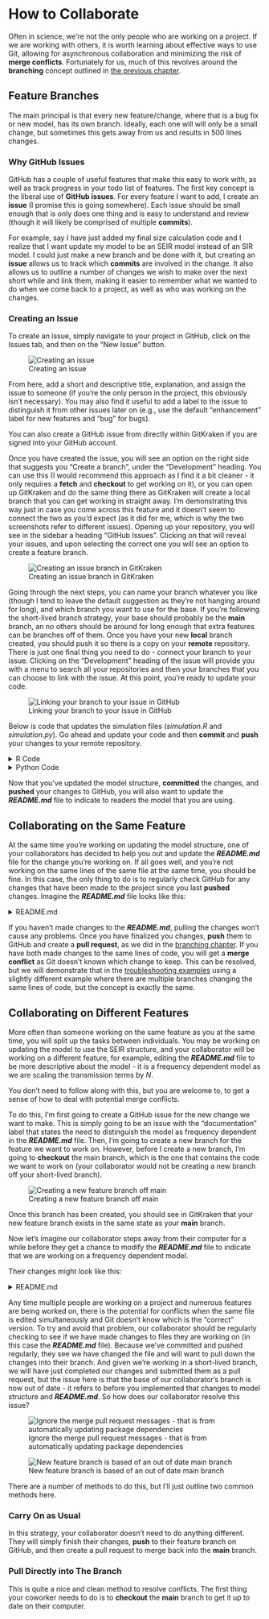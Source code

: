 # How to Collaborate
Often in science, we're not the only people who are working on a project.
If we are working with others, it is worth learning about effective ways to use Git, allowing for asynchronous collaboration and minimizing the risk of **merge conflicts**.
Fortunately for us, much of this revolves around the **branching** concept outlined in [the previous chapter](branching-strategies.qmd).

## Feature Branches

The main principal is that every new feature/change, where that is a bug fix or new model, has its own branch.
Ideally, each one will will only be a small change, but sometimes this gets away from us and results in 500 lines changes.

### Why GitHub Issues

GitHub has a couple of useful features that make this easy to work with, as well as track progress in your todo list of features.
The first key concept is the liberal use of **GitHub issues**.
For every feature I want to add, I create an **issue** (I promise this is going somewhere).
Each issue should be small enough that is only does one thing and is easy to understand and review (though it will likely be comprised of multiple **commits**).

For example, say I have just added my final size calculation code and I realize that I want update my model to be an SEIR model instead of an SIR model.
I could just make a new branch and be done with it, but creating an **issue** allows us to track which **commits** are involved in the change.
It also allows us to outline a number of changes we wish to make over the next short while and link them, making it easier to remember what we wanted to do when we come back to a project, as well as who was working on the changes.

### Creating an Issue

To create an issue, simply navigate to your project in GitHub, click on the Issues tab, and then on the "New Issue" button.

![Creating an issue](./figs/Collaboration_GitHub-issue-01.png)

From here, add a short and descriptive title, explanation, and assign the issue to someone (if you're the only person in the project, this obviously isn't necessary).
You may also find it useful to add a label to the issue to distinguish it from other issues later on (e.g., use the default "enhancement" label for new features and "bug" for bugs).

::: {.callout-tip}
You can also create a GitHub issue from directly within GitKraken if you are signed into your GitHub account.
:::

Once you have created the issue, you will see an option on the right side that suggests you "Create a branch", under the "Development" heading.
You can use this (I would recommend this approach as I find it a bit cleaner - it only requires a **fetch** and **checkout** to get working on it), or you can open up GitKraken and do the same thing there as GitKraken will create a local branch that you can get working in straight away.
I'm demonstrating this way just in case you come across this feature and it doesn't seem to connect the two as you'd expect (as it did for me, which is why the two screenshots refer to different issues).
Opening up your repository, you will see in the sidebar a heading "GitHub Issues".
Clicking on that will reveal your issues, and upon selecting the correct one you will see an option to create a feature branch.

![Creating an issue branch in GitKraken](./figs/Collaboration_issue-branch-01.png)

Going through the next steps, you can name your branch whatever you like (though I tend to leave the default suggestion as they're not hanging around for long), and which branch you want to use for the base.
If you're following the short-lived branch strategy, your base should probably be the **main** branch, an no others should be around for long enough that extra features can be branches off of them.
Once you have your new **local** branch created, you should push it so there is a copy on your **remote** repository.
There is just one final thing you need to do - connect your branch to your issue.
Clicking on the "Development" heading of the issue will provide you with a menu to search all your repositories and then your branches that you can choose to link with the issue.
At this point, you're ready to update your code.

![Linking your branch to your issue in GitHub](./figs/Collaboration_issue-branch-02.png)

Below is code that updates the simulation files (*simulation.R* and *simulation.py*).
Go ahead and update your code and then **commit** and **push** your changes to your remote repository.


<details>
  <summary>
    R Code
  </summary>
  <p>

```r
library(deSolve)
library(tidyverse)
library(rootSolve)

theme_set(theme_minimal())

seirmod <- function(t, y, parms) {
  # Pull state variables from y vector
  S <- y[1]
  E <- y[2]
  I <- y[3]
  R <- y[4]

  # Pull parameter values from parms vector
  beta <- parms["beta"]
  sigma <- parms["sigma"]
  mu <- parms["mu"]
  gamma <- parms["gamma"]
  N <- parms["N"]

  # Define equations
  dS <- mu * (N - S) - beta * S * I / N
  dE <- beta * S * I / N - sigma * E
  dI <- sigma * E - (mu + gamma) * I
  dR <- gamma * I - mu * R
  res <- c(dS, dE, dI, dR)

  # Return list of gradients
  list(res)
}


times <- seq(0, 26, by = 1 / 10)
parms <- c(mu = 0, N = 1, beta = 2, sigma = 1, gamma = 1 / 2)
start <- c(S = 0.999, E = 0.0, I = 0.001, R = 0)

out <- ode(y = start, times = times, func = seirmod, parms = parms)
out_df <- as_tibble(out) %>%
  pivot_longer(cols = -time, names_to = "state", values_to = "number") %>%
  mutate(
    time = as.numeric(time),
    number = as.numeric(number),
    state = factor(state, levels = c("S", "E", "I", "R")),
    number = round(number, 6)
  )

ggplot(out_df, aes(x = time, y = number, color = state)) +
  geom_line(linewidth = 2) +
  labs(x = "Time", y = "Number", color = "State")


# Candidate values for R0 and beta
R0 <- seq(0.1, 5, length = 50)
betas <- R0 * 1 / 2

# Calculate proportion infected for each value of R0
# map2_dfr is a {purrr} function that applies a function to two vectors i.e., it is a vectorized version of a for loop, and returns a data frame
final_size_df <- map2_dfr(
  .x = betas,
  .y = R0,
  .f = function(.x, .y) {
    equil <- runsteady(
      y = c(S = 1 - 1E-5, E = 0.0, I = 1E-5, R = 0),
      times = c(0, 1E5),
      func = seirmod,
      parms = c(mu = 0, N = 1, beta = .x, sigma = 1, gamma = 1 / 2)
    )

    tibble(
      R0 = .y,
      final_size = equil$y["R"]
    )
  }
)

ggplot(final_size_df, aes(x = R0, y = final_size)) +
  geom_line(linewidth = 2) +
  labs(x = "R0", y = "Final size")

```

  </p>
</details>

<details>
    <summary>Python Code</summary>
<p>

```python
# %%
import numpy as np
import pandas as pd
from scipy.integrate import solve_ivp
from plotnine import *


# %%
def seirmod(t, y, beta, mu, sigma, gamma, N):
    # Unpack states
    S, E, I, R = y

    # Define equations
    dS = mu * (N - S) - beta * S * I / N
    dE = beta * S * I / N - sigma * E
    dI = sigma * E - (mu + gamma) * I
    dR = gamma * I - mu * R

    # Return list of gradients
    return dS, dE, dI, dR


# %%
tmin = 0
tmax = 26
tstep = 1 / 10
times = np.arange(tmin, tmax, tstep)

beta = 2
mu = 0
sigma = 1
gamma = 1 / 2
N = 1
parms = (beta, mu, sigma, gamma, N)

S0 = 0.999
E0 = 0
I0 = 0.001
R0 = 0
start = (S0, E0, I0, R0)

# %%
out = solve_ivp(seirmod, [tmin, tmax], np.array(start), args=parms, t_eval=times)

# %%
out_df = (
    pd.DataFrame(out.y).transpose().rename(columns={0: "S", 1: "E", 2: "I", 3: "R"})
)
out_df["time"] = out.t
out_df = out_df.melt(id_vars="time", value_vars=["S", "E", "I", "R"]).rename(
    columns={"variable": "state", "value": "number"}
)

# %%
theme_set(theme_minimal())

(
    ggplot(out_df, aes(x="time", y="number", color="state"))
    + geom_line(size=2)
    + labs(x="Time", y="Number", color="State")
)

# %%
# Candidate values for R0 and beta
R0 = np.linspace(0.1, 5, 50)
betas = R0 * 1 / 2

# %%
solve_ivp(seirmod, [tmin, 1e5], start, args=parms).y[2, -1]

# %%
final_size_df = pd.DataFrame({"R0": R0, "final_size": np.zeros(len(R0))})

for index, beta in enumerate(betas):
    p = (beta, mu, sigma, gamma, N)
    final_size_df.final_size[index] = solve_ivp(seirmod, [tmin, 1e5], start, args=p).y[
        2, -1
    ]

# %%
(
    ggplot(final_size_df, aes(x="R0", y="final_size"))
    + geom_line(size=2)
    + labs(x="R0", y="Final size")
)
```

</p>
</details>

Now that you've updated the model structure, **committed** the changes, and **pushed** your changes to GitHub, you will also want to update the ***README.md*** file to indicate to readers the model that you are using.

## Collaborating on the Same Feature

At the same time you're working on updating the model structure, one of your collaborators has decided to help you out and update the ***README.md*** file for the change you're working on.
If all goes well, and you're not working on the same lines of the same file at the same time, you should be fine.
In this case, the only thing to do is to regularly check GitHub for any changes that have been made to the project since you last **pushed** changes.
Imagine the ***README.md*** file looks like this:

<details>
    <summary>README.md</summary>

````markdown
## SEIR Model
### About This Project

This is a test project to get used to using Git and GitHub.

The purpose of this project is to create a SEIR model in R.
An SEIR model is a model that describes the spread of a disease in a population, placing individuals in compartments based on their infection status.
The compartments are susceptible (S), exposed (E), infected (I), and recovered (R).
The model is described by the following equations:

```math
\begin{align}
\frac{dS}{dt} &= \mu (N - S) -\beta S \frac{I}{N} \\
\frac{dE}{dt} &= \beta S \frac{I}{N} - \sigma E \\
\frac{dI}{dt} &= \sigma E - \gamma I - \mu I \\
\frac{dR}{dt} &= \gamma I - \mu R
\end{align}
```

```math
\begin{align}
\mu &= \frac{1}{50*52} \\
\beta &= 2 \\
\sigma &= 1 \\
\gamma &= \frac{1}{2} \\\\

N &= 1.0 \\
S_0 &= 0.999 \\
E_0 &= 0 \\
I_0 &= 0.001 \\
R_0 &= 0.0
\end{align}
```

Here, $\mu$ is the mortality and birth rate, $\beta$ is the contact rate multiplied by the per-contact transmission probability, $\sigma$ is the latent rate, and $\gamma$ is the recovery rate.
The units for this are weeks, so the life expectancy is 50 years, and the duration of infection (inverse of recovery rate) is 2 weeks.
````

</details>

If you haven't made changes to the ***README.md***, pulling the changes won't cause any problems.
Once you have finalized you changes, **push** them to GitHub and create a **pull request**, as we did in the [branching chapter](./branching-strategies.qmd).
If you have both made changes to the same lines of code, you will get a **merge conflict** as Git doesn't known which change to keep.
This can be resolved, but we will demonstrate that in the [troubleshooting examples](./merge-conflicts.qmd) using a slightly different example where there are multiple branches changing the same lines of code, but the concept is exactly the same.

## Collaborating on Different Features

More often than someone working on the same feature as you at the same time, you will split up the tasks between individuals.
You may be working on updating the model to use the SEIR structure, and your collaborator will be working on a different feature, for example, editing the ***README.md*** file to be more descriptive about the model - it is a frequency dependent model as we are scaling the transmission terms by $N$.

::: {.callout-note}
You don't need to follow along with this, but you are welcome to, to get a sense of how to deal with potential merge conflicts.
:::

To do this, I'm first going to create a GitHub issue for the new change we want to make.
This is simply going to be an issue with the "documentation" label that states the need to distinguish the model as frequency dependent in the ***README.md*** file.
Then, I'm going to create a new branch for the feature we want to work on.
However, before I create a new branch, I'm going to **checkout** the main branch, which is the one that contains the code we want to work on (your collaborator would not be creating a new branch off your short-lived branch).

![Creating a new feature branch off main](./figs/Collaboration_multiple-features-01.png)

Once this branch has been created, you should see in GitKraken that your new feature branch exists in the same state as your **main** branch.

Now let's imagine our collaborator steps away from their computer for a while before they get a chance to modify the ***README.md*** file to indicate that we are working on a frequency dependent model.

Their changes might look like this:

<details>
    <summary>README.md</summary>
<p>

````markdown
## sir model
### about this project

this is a test project to get used to using git and github.

the purpose of this project is to create a frequency dependent sir model in r.
an sir model is a model that describes the spread of a disease in a population, placing individuals in compartments based on their infection status.
the compartments are susceptible (s), infected (i), and recovered (r).
the model is described by the following equations:

```math
\begin{align}
\frac{ds}{dt} &= \mu (n - s) -\beta s \frac{i}{n} \\
\frac{di}{dt} &= \beta s \frac{i}{n} - \gamma i - \mu i \\
\frac{dr}{dt} &= \gamma i - \mu r
\end{align}
```

```math
\begin{align}
\mu &= \frac{1}{50*52} \\
\beta &= 2 \\
\gamma &= \frac{1}{2} \\\\

n &= 1.0 \\
s_0 &= 0.999 \\
i_0 &= 0.001 \\
r_0 &= 0.0
\end{align}
```

here, $\mu$ is the mortality and birth rate, $\beta$ is the contact rate multiplied by the per-contact transmission probability, and $\gamma$ is the recovery rate.
the units for this are weeks, so the life expectancy is 50 years, and the duration of infection (inverse of recovery rate) is 2 weeks.
````
</p>
</details>

Any time multiple people are working on a project and numerous features are being worked on, there is the potential for conflicts when the same file is edited simultaneously and Git doesn't know which is the "correct" version.
To try and avoid that problem, our collaborator should be regularly checking to see if we have made changes to files they are working on (in this case the ***README.md*** file).
Because we've committed and pushed regularly, they see we have changed the file and will want to pull down the changes into their branch.
And given we're working in a short-lived branch, we will have just completed our changes and submitted them as a pull request, but the issue here is that the base of our collaborator's branch is now out of date - it refers to before you implemented that changes to model structure and ***README.md***.
So how does our collaborator resolve this issue?

![Ignore the merge pull request messages - that is from automatically updating package dependencies](./figs/Collaboration_multiple-features-02.png)

![New feature branch is based of an out of date main branch](./figs/Collaboration_multiple-features-03.png)

There are a number of methods to do this, but I'll just outline two common methods here.

### Carry On as Usual

In this strategy, your collaborator doesn't need to do anything different.
They will simply finish their changes, **push** to their feature branch on GitHub, and then create a pull request to merge back into the **main** branch.


### Pull Directly into The Branch

This is quite a nice and clean method to resolve conflicts.
The first thing your coworker needs to do is to **checkout** the **main** branch to get it up to date on their computer.
